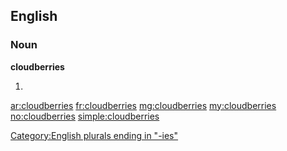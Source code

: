 ==English==

===Noun===
'''cloudberries'''

# {{plural of|cloudberry}}

[[Category:English plurals ending in "-ies"]]

[[ar:cloudberries]]
[[fr:cloudberries]]
[[mg:cloudberries]]
[[my:cloudberries]]
[[no:cloudberries]]
[[simple:cloudberries]]